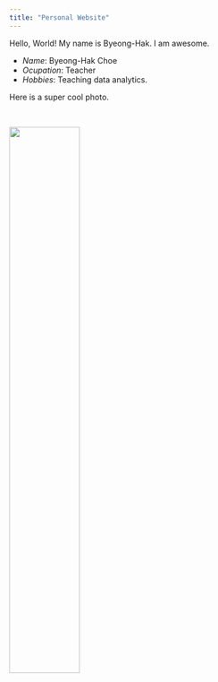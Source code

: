 ```yaml
---
title: "Personal Website"
---
```


Hello, World! My name is Byeong-Hak. I am awesome.

- *Name*: Byeong-Hak Choe
- *Ocupation*: Teacher
- *Hobbies*: Teaching data analytics. 

Here is a super cool photo. 

<br>

![](img/geneseo-logo-vertical.png){width=50%}


